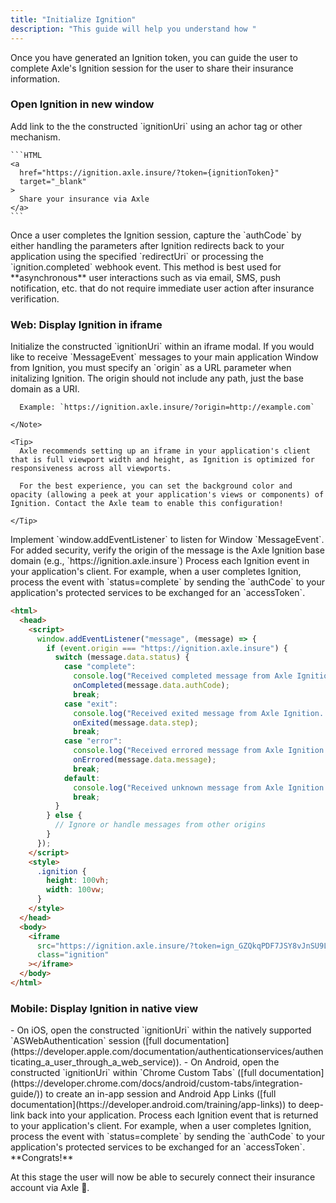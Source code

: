 ```yaml
---
title: "Initialize Ignition"
description: "This guide will help you understand how "
---
```


Once you have generated an Ignition token, you can guide the user to complete Axle's Ignition session for the user to share their insurance information.

### Open Ignition in new window

<Steps>
  <Step title="Open Ignition in new window">
    Add link to the the constructed `ignitionUri` using an achor tag or
    other mechanism. 
    
    ```HTML 
    <a
      href="https://ignition.axle.insure/?token={ignitionToken}"
      target="_blank"
    >
      Share your insurance via Axle
    </a>
    ```

  </Step>
  <Step title="Process Ignition completion">Once a user completes the Ignition session, capture the `authCode` by either handling the parameters after Ignition redirects back to your application using the specified `redirectUri` or processing the `ignition.completed` webhook event.</Step>
</Steps>

<Tip>
  This method is best used for **asynchronous** user interactions such as via
  email, SMS, push notification, etc. that do not require immediate user action
  after insurance verification.
</Tip>

### Web: Display Ignition in iframe

<Steps>
  <Step title="Open iframe">
    Initialize the constructed `ignitionUri` within an iframe modal.
    <Note>
      If you would like to receive `MessageEvent` messages to your main application Window from Ignition, you must specify an `origin` as a URL parameter when initalizing Ignition. The origin should not include any path, just the base domain as a URI.

      Example: `https://ignition.axle.insure/?origin=http://example.com`

    </Note>

    <Tip>
      Axle recommends setting up an iframe in your application's client that is full viewport width and height, as Ignition is optimized for responsiveness across all viewports.

      For the best experience, you can set the background color and opacity (allowing a peek at your application's views or components) of Ignition. Contact the Axle team to enable this configuration!

    </Tip>

  </Step>
  <Step title="Listen for MessageEvent">Implement `window.addEventListener` to listen for Window `MessageEvent`. For added security, verify the origin of the message is the Axle Ignition base domain (e.g., `https://ignition.axle.insure`)</Step>
  <Step title="Process Ignition event">
    Process each Ignition event in your application's client. For example, when a user completes Ignition, process the event with `status=complete` by sending the `authCode` to your application's protected
    services to be exchanged for an `accessToken`.
  </Step>
</Steps>

```HTML Page with iframe and eventListener (example)
<html>
  <head>
    <script>
      window.addEventListener("message", (message) => {
        if (event.origin === "https://ignition.axle.insure") {
          switch (message.data.status) {
            case "complete":
              console.log("Received completed message from Axle Ignition...", message.data);
              onCompleted(message.data.authCode);
              break;
            case "exit":
              console.log("Received exited message from Axle Ignition...", message.data);
              onExited(message.data.step);
              break;
            case "error":
              console.log("Received errored message from Axle Ignition...", message.data);
              onErrored(message.data.message);
              break;
            default:
              console.log("Received unknown message from Axle Ignition...");
              break;
          }
        } else {
          // Ignore or handle messages from other origins
        }
      });
    </script>
    <style>
      .ignition {
        height: 100vh;
        width: 100vw;
      }
    </style>
  </head>
  <body>
    <iframe
      src="https://ignition.axle.insure/?token=ign_GZQkqPDF7JSY8vJnSU9LP&origin=http://example.com"
      class="ignition"
    ></iframe>
  </body>
</html>
```

### Mobile: Display Ignition in native view

<Steps>
  <Step title="Open webview">
    - On iOS, open the constructed `ignitionUri` within the natively supported
    `ASWebAuthentication` session ([full
    documentation](https://developer.apple.com/documentation/authenticationservices/authenticating_a_user_through_a_web_service)).
    - On Android, open the constructed `ignitionUri` within `Chrome Custom Tabs`
    ([full
    documentation](https://developer.chrome.com/docs/android/custom-tabs/integration-guide/))
    to create an in-app session and Android App Links ([full
    documentation](https://developer.android.com/training/app-links)) to
    deep-link back into your application.
  </Step>
  <Step title="Process Ignition event">
    Process each Ignition event that is returned to your application's client.
    For example, when a user completes Ignition, process the event with
    `status=complete` by sending the `authCode` to your application's protected
    services to be exchanged for an `accessToken`.
  </Step>
</Steps>

<Check>
**Congrats!**

At this stage the user will now be able to securely connect their insurance account
via Axle 🎉.

</Check>
